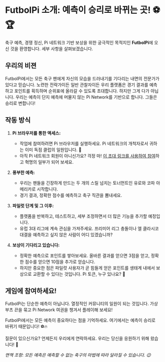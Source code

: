 # FutbolPi 소개: 예측이 승리로 바뀌는 곳! ⚽🏆

축구 예측, 경쟁 정신, Pi 네트워크 기반 보상을 위한 궁극적인 목적지인 **FutbolPi**에 오신 것을 환영합니다. 세부 사항을 살펴보겠습니다.

## 우리의 비젼

FutbolPi에서는 모든 축구 팬에게 자신의 모습을 드러내기를 기다리는 내면의 전문가가 있다고 믿습니다. 노련한 전략가이든 일반 관찰자이든 우리 플랫폼은 경기 결과를 예측하고 포인트를 획득하며 순위표에 올라갈 수 있도록 초대합니다. 하지만 그게 다가 아닙니다. 우리는 예측이 단지 예측에 머물지 않는 Pi Network를 기반으로 합니다. 그들은 승리로 변합니다!

## 작동 방식

1. **Pi 브라우저를 통한 액세스:**

   - 작업에 참여하려면 Pi 브라우저를 실행하세요. Pi 네트워크의 개척자로서 귀하는 이미 독점 클럽의 일원입니다. 🚀
   - 아직 Pi 네트워크 회원이 아니신가요? 걱정 마! [이 초대 링크를 사용하여 참여](https://minepi.com/gshawn)하고 혁명의 일부가 되어 보세요.

2. **풍부한 예측:**

   - 우리는 팬들을 긴장하게 만드는 두 개의 스릴 넘치는 토너먼트인 유로와 코파 아메리카로 시작합니다.
   - 경기 결과, 정확한 점수를 예측하고 축구 직관을 뽐내세요.

3. **파일럿 단계 및 그 이후:**

   - 플랫폼을 반복하고, 테스트하고, 세부 조정하면서 더 많은 기능을 추가할 예정입니다.
   - 유럽 ​​3대 리그에 계속 관심을 가져주세요. 프리미어 리그 충돌이나 엘 클라시코 대결을 예측하고 싶지 않은 사람이 어디 있겠습니까?

4. **보상이 기다리고 있습니다:**
   - 정확한 예측으로 포인트를 쌓아보세요. 올바른 결과를 얻으면 3점을 얻고, 정확한 점수를 얻으면 10점을 추가로 얻습니다.
   - 하지만 중요한 점은 파일럿 사용자가 곧 힘들게 얻은 포인트를 생태계 내에서 보상으로 교환할 수 있다는 것입니다. Pi 토큰, 누구 있나요? 🌟

## 게임에 참여하세요!

FutbolPi는 단순한 예측이 아닙니다. 열정적인 커뮤니티의 일원이 되는 것입니다. 가상 부츠 끈을 묶고 Pi Network 여권을 챙겨서 플레이해 보세요!

FutbolPi에서는 모든 예측이 중요하다는 점을 기억하세요. 여기에서는 예측이 승리로 바뀌기 때문입니다! ⚽🔥

질문이 있으신가요? 언제든지 우리에게 연락하세요. 우리는 당신을 응원하기 위해 왔습니다! 🙌

_면책 조항: 모든 예측은 예측할 수 없는 축구의 마법에 따라 달라질 수 있습니다. 😉_
